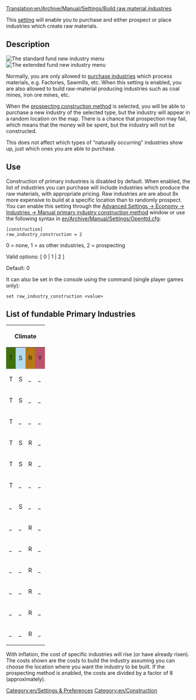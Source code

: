 [[Translation:en/Archive/Manual/Settings/Build raw material industries]]


[[Category:en/Settings & Preferences]]
[[Category:en/Construction]]

This [[en/Archive/Manual/Settings/Advanced Settings|setting]] will enable you to purchase and either prospect or place industries which create raw materials.

== Description ==
[[File:en/Raw industry construction basic.png|right|frame|The standard fund new industry menu]]
[[File:en/Raw industry construction extended.png|right|frame|The extended fund new industry menu]]

Normally, you are only allowed to [[en/Manual/Industries|purchase industries]] which process materials, e.g. Factories, Sawmills, etc.  When this setting is enabled, you are also allowed to build raw-material producing industries such as coal mines, iron ore mines, etc.

When the [[en/Manual/Industries#prospecting-new-industries|prospecting construction method]] is selected, you will be able to purchase a new industry of the selected type, but the industry will appear in a random location on the map. There is a chance that prospection may fail, which means that the money will be spent, but the industry will not be constructed.

This does not affect which types of "naturally occurring" industries show up, just which ones you are able to purchase.

== Use ==

Construction of primary industries is disabled by default.  When enabled, the list of industries you can purchase will include industries which produce the raw materials, with appropriate pricing. Raw industries are are about 8x more expensive to build at a specific location than to randomly prospect. You can enable this setting through the [[en/Archive/Manual/Settings/Advanced Settings/Economy#manual-primary-industry-construction-method|Advanced Settings -> Economy -> Industries -> Manual primary industry construction method]] window or use the following syntax in [[en/Archive/Manual/Settings/Openttd.cfg]]:

<pre>
[construction]
raw_industry_construction = 2
</pre>

0 = none, 1 = as other industries, 2 = prospecting

Valid options: [ 0 | 1 | 2 ]

Default: 0

It can also be set in the console using the command (single player games only):

<pre>
set raw_industry_construction <value>
</pre>

==List of fundable Primary Industries==
{{en/Todo|Add the primary industries from Toyland climate to the list below.}}

{| class="wikitable"

|-

! colspan="4"|Climate
! rowspan="2"|Name
! rowspan="2"|Cost<br>(no inflation)
! rowspan="2"|Notes

|-

! style="background: #40700c;" | <span title="Temperate">T</span>
! style="background: #b4dcec;" | <span title="Sub-arctic">S</span>
! style="background: #b87818;" | <span title="Sub-tropical">R</span>
! style="background: #bc546c;" | <span title="Toyland">Y</span>

|-

| T
| S
| _
| _
| [[en/Manual/Base Set/Industries/Coal Mine|Coal Mine]]
| £ 4,921,875
| Produces Coal to be sent to Power Plants.

|-

| T
| S
| _
| _
| [[en/Manual/Base Set/Industries/Forest]]
| £ 4,687,500
| Produces Wood to be sent to Sawmill.

|-

| T
| _
| _
| _
| [[en/Manual/Base Set/Industries/Oil Rig|Oil Rig]]
| £ 5,625,000
| Obviously this may only be built at sea.

|-
| T
| S
| R
| _
| [[en/Manual/Base Set/Industries/Farm]]
| £ 5,859,375
| Produces Grain and Livestock to be sent to Factories.

|-

| T
| S
| R
| _
| [[en/Manual/Base Set/Industries/Oil Wells|Oil Wells]]
| £ 5,156,250
| Produces Oil to be sent to Oil Refineries.

|-

| T
| _
| _
| _
| [[en/Manual/Base Set/Industries/Iron Ore Mine|Iron Ore Mine]]
| £ 5,156,250
| Produces Iron Ore to be sent to Steel Mills.

|-

| _
| S
| _
| _
| [[en/Manual/Base Set/Industries/Gold Mine|Gold Mine]]
| £ 4,875,000
| Produces Gold to be sent to Banks.

|-

| _
| _
| R
| _
| [[en/Manual/Base Set/Industries/Copper Ore Mine|Copper Ore Mine]]
| £ 4,804,687
| Produces Copper Ore to be sent to Factories.

|-

| _
| _
| R
| _
| [[en/Manual/Base Set/Industries/Diamond Mine|Diamond Mine]]
| £ 4,992,187
| Produces Diamonds to be sent to Banks.

|-

| _
| _
| R
| _
| [[en/Manual/Base Set/Industries/Fruit Plantation|Fruit Plantation]]
| £ 5,273,437
| Produces Fruit to be delivered to Food Processing Plants.

|-

| _
| _
| R
| _
| [[en/Manual/Base Set/Industries/Lumber Mill|Lumber Mill]]
| £ 395,507
| Is technically classified as secondary industry.

|-

| _
| _
| R
| _
| [[en/Manual/Base Set/Industries/Rubber Plantation|Rubber Plantation]]
| £ 5,109,375
| Produces Rubber to be delivered to Factories.

|-

| _
| _
| R
| _
| [[en/Manual/Base Set/Industries/Water Supply|Water Supply]]
| £ 4,664,062
| Produces Water to be delivered to Water Towers.

|}

With inflation, the cost of specific industries will rise (or have already risen).
The costs shown are the costs to build the industry assuming you can choose the location where you want the industry to be built. If the prospecting method is enabled, the costs are divided by a factor of 8 (approximately).

<!-- Added some notes, may need more industries listed here -->